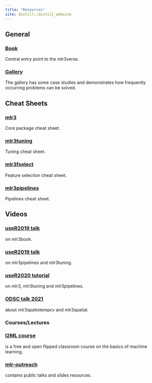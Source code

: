 ```yaml
---
title: "Resources"
site: distill::distill_website
---
```


## General

<div class="grid-container-package">
  <div class="grid-item-package">
  <h3><a href="https://mlr3book.mlr-org.com/">Book</a> <i class="bi-book"></i></h3>
  Central entry point to the mlr3verse.
  </div>
  <div class="grid-item-package">
  <h3><a href="https://mlr3gallery.mlr-org.com/">Gallery</a> <i class="bi-image"></i></h3>
  The gallery has some case studies and demonstrates how frequently occurring problems can be solved.
  </div>
</div> 

## Cheat Sheets

<div class="grid-container-package">
  <div class="grid-item-package">
  <h3><a href="https://cheatsheets.mlr-org.com/mlr3.pdf">mlr3</a> <i class="bi-file-text"></i></h3>
  Core package cheat sheet.
  </div>
  <div class="grid-item-package">
  <h3><a href="https://cheatsheets.mlr-org.com/mlr3tuning.pdf">mlr3tuning</a> <i class="bi-file-text"></i></h3>
  Tuning cheat sheet.
  </div>
  <div class="grid-item-package">
  <h3><a href="https://cheatsheets.mlr-org.com/mlr3fselect.pdf">mlr3fselect</a> <i class="bi-file-text"></i></h3>
  Feature selection cheat sheet.
  </div>
  <div class="grid-item-package">
  <h3><a href="https://cheatsheets.mlr-org.com/mlr3pipelines.pdf">mlr3pipelines</a> <i class="bi-file-text"></i></h3>
  Pipelines cheat sheet.
  </div>
</div>

## Videos

<div class="grid-container-package">
  <div class="grid-item-package">
  <h3><a href="https://www.youtube.com/watch?v=wsP2hiFnDQs">useR2019 talk</a> <i class="bi-youtube"></i></h3>
  on mlr3book.
  </div>
  <div class="grid-item-package">
  <h3><a href="https://www.youtube.com/watch?v=gEW5RxkbQuQ">useR2019 talk</a> <i class="bi-youtube"></i></h3>
  on mlr3pipelines and mlr3tuning.
  </div>
  <div class="grid-item-package">
  <h3><a href="https://www.youtube.com/watch?v=T43hO2o_nZw">useR2020 tutorial</a> <i class="bi-youtube"></i></h3>
  on mlr3, mlr3tuning and mlr3pipelines.
  </div>
  <div class="grid-item-package">
  <h3><a href="https://av.tib.eu/media/55271">ODSC talk 2021</a> <i class="bi-youtube"></i></h3>
  about mlr3spatiotempcv and mlr3spatial.
  </div>
</div>

### Courses/Lectures

<div class="grid-container-package">
  <div class="grid-item-package">
  <h3><a href="https://introduction-to-machine-learning.netlify.app/">I2ML course</a> <i class="bi-display"></i></h3>
  is a free and open flipped classroom course on the basics of machine learning. 
  </div>
  <div class="grid-item-package">
  <h3><a href="https://github.com/mlr-org/mlr-outreach">mlr-outreach</a> <i class="bi-display"></i></h3>
  contains public talks and slides resources.
  </div>
</div> 